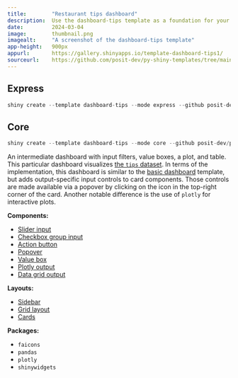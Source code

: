 ```yaml
---
title:        "Restaurant tips dashboard"
description:  Use the dashboard-tips template as a foundation for your next Shiny app.
date:         2024-03-04
image:        thumbnail.png
imagealt:     "A screenshot of the dashboard-tips template"
app-height:   900px
appurl:       https://gallery.shinyapps.io/template-dashboard-tips1/
sourceurl:    https://github.com/posit-dev/py-shiny-templates/tree/main/dashboard-tips
---
```


::: {.panel-tabset .shiny-mode-tabset  group="shiny-app-mode"}
## Express
``` python
shiny create --template dashboard-tips --mode express --github posit-dev/py-shiny-templates
```
## Core
``` python
shiny create --template dashboard-tips --mode core --github posit-dev/py-shiny-templates
```
:::


An intermediate dashboard with input filters, value boxes, a plot, and table.
This particular dashboard visualizes [the `tips` dataset](https://www.angela1c.com/projects/tips-project-files/part1/).
In terms of the implementation, this dashboard is similar to the [basic dashboard](/templates/dashboard-basic) template, but adds output-specific input controls to card components.
Those controls are made available via a popover by clicking on the icon in the top-right corner of the card.
Another notable difference is the use of `plotly` for interactive plots.


:::: {.grid .tags}
::: {.g-col-6 .g-col-sm-4}
**Components:**

* [Slider input](/components/inputs/slider/index.qmd)
* [Checkbox group input](/components/inputs/checkbox-group/index.qmd)
* [Action button](/components/inputs/action-button/index.qmd)
* [Popover](/api/core/ui.popover.qmd)
* [Value box](/components/outputs/value-box/index.qmd)
* [Plotly output](/components/outputs/plot-plotly/index.qmd)
* [Data grid output](/components/outputs/data-grid/index.qmd)

:::
::: {.g-col-6 .g-col-sm-4}
**Layouts:**

* [Sidebar](/layouts/sidebars)
* [Grid layout](/layouts/arrange)
* [Cards](/layouts/panels-cards/#content-divided-by-cards)

:::
::: {.g-col-6 .g-col-sm-4}
**Packages:**

* `faicons`
* `pandas`
* `plotly`
* `shinywidgets`
:::
::::
